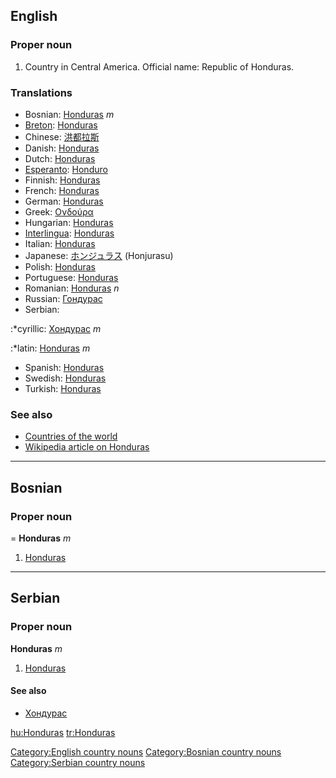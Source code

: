 ==English==
===Proper noun===
# Country in Central America. Official name: Republic of Honduras.
===Translations===
*Bosnian: [[Honduras]] ''m''
*[[Breton]]: [[Honduras]]
*Chinese: [[洪都拉斯]]
*Danish: [[Honduras]]
*Dutch: [[Honduras]]
*[[Esperanto]]: [[Honduro]]
*Finnish: [[Honduras]]
*French: [[Honduras]]
*German: [[Honduras]]
*Greek: [[Ονδούρα]]
*Hungarian: [[Honduras]]
*[[Interlingua]]: [[Honduras]]
*Italian: [[Honduras]]
*Japanese: [[ホンジュラス]] (Honjurasu)
*Polish: [[Honduras]]
*Portuguese: [[Honduras]]
*Romanian: [[Honduras]] ''n''
*Russian: [[Гондурас]]
*Serbian:
:*cyrillic: [[Хондурас]] ''m''
:*latin: [[Honduras]] ''m''
*Spanish: [[Honduras]]
*Swedish: [[Honduras]]
*Turkish: [[Honduras]]
===See also===
*[[Countries of the world]]
*[[w:Honduras|Wikipedia article on Honduras]]
[[Category:English country nouns]]
----
==Bosnian==
===Proper noun====
'''Honduras''' ''m''
#[[Honduras]]
[[Category:Bosnian country nouns]]
----
==Serbian==
===Proper noun===
'''Honduras''' ''m''
#[[Honduras]]
====See also====
*[[Хондурас]]
[[Category:Serbian country nouns]]

[[hu:Honduras]]
[[tr:Honduras]]
